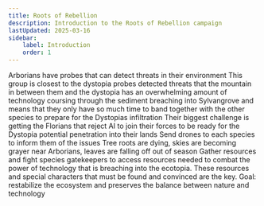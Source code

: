 ```yaml
---
title: Roots of Rebellion
description: Introduction to the Roots of Rebellion campaign
lastUpdated: 2025-03-16
sidebar:
    label: Introduction
    order: 1
---
```


Arborians have probes that can detect threats in their environment
This group is closest to the dystopia 
probes detected threats that the mountain in between them and the dystopia has an overwhelming amount of technology coursing through the sediment
breaching into Sylvangrove and means that they only have so much time to band together with the other species to prepare for the Dystopias infiltration
Their biggest challenge is getting the Florians that reject AI to join their forces to be ready for the Dystopia potential penetration into their lands 
Send drones to each species to inform them of the issues 
Tree roots are dying, skies are becoming grayer near Arborians, leaves are falling off out of season 
Gather resources and fight species gatekeepers to access resources needed to combat the power of technology that is breaching into the ecotopia. These resources and special characters that must be found and convinced are the key.
Goal: restabilize the ecosystem and preserves the balance between nature and technology
